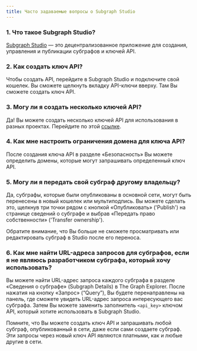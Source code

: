 ```yaml
---
title: Часто задаваемые вопросы о Subgraph Studio
---
```


### 1. Что такое Subgraph Studio?

[Subgraph Studio](https://thegraph.com/studio/) — это децентрализованное приложение для создания, управления и публикации субграфов и ключей API.

### 2. Как создать ключ API?

Чтобы создать API, перейдите в Subgraph Studio и подключите свой кошелек. Вы сможете щелкнуть вкладку API-ключи вверху. Там Вы сможете создать ключ API.

### 3. Могу ли я создать несколько ключей API?

Да! Вы можете создать несколько ключей API для использования в разных проектах. Перейдите по этой [ссылке](https://thegraph.com/studio/apikeys/).

### 4. Как мне настроить ограничения домена для ключа API?

После создания ключа API в разделе «Безопасность» Вы можете определить домены, которые могут запрашивать определенный ключ API.

### 5. Могу ли я передать свой субграф другому владельцу?

Да, субграфы, которые были опубликованы в основной сети, могут быть перенесены в новый кошелек или мультиподпись. Вы можете сделать это, щелкнув три точки рядом с кнопкой «Опубликовать» ('Publish') на странице сведений о субграфе и выбрав «Передать право собственности» ('Transfer ownership').

Обратите внимание, что Вы больше не сможете просматривать или редактировать субграф в Studio после его переноса.

### 6. Как мне найти URL-адреса запросов для субграфов, если я не являюсь разработчиком субграфа, который хочу использовать?

Вы можете найти URL-адрес запроса каждого субграфа в разделе «Сведения о субграфе» (Subgraph Details) в The Graph Explorer. После нажатия на кнопку «Запрос» (“Query”), Вы будете перенаправлены на панель, где сможете увидеть URL-адрес запроса интересующего вас субграфа. Затем Вы можете заменить заполнитель `<api_key>` ключом API, который хотите использовать в Subgraph Studio.

Помните, что Вы можете создать ключ API и запрашивать любой субграф, опубликованный в сети, даже если сами создаете субграф. Эти запросы через новый ключ API являются платными, как и любые другие в сети.
